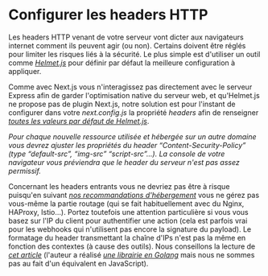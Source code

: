 # Configurer les headers HTTP

Les headers HTTP venant de votre serveur vont dicter aux navigateurs internet comment ils peuvent agir (ou non). Certains doivent être réglés pour limiter les risques liés à la sécurité. Le plus simple est d'utiliser un outil comme [_Helmet.js_](https://github.com/helmetjs/helmet) pour définir par défaut la meilleure configuration à appliquer.

Comme avec Next.js vous n'interagissez pas directement avec le serveur Express afin de garder l'optimisation native du serveur web, et qu'Helmet.js ne propose pas de plugin Next.js, notre solution est pour l'instant de configurer dans votre _next.config.js_ la propriété _headers_ afin de renseigner [_toutes les valeurs par défaut de Helmet.js_](https://github.com/helmetjs/helmet#reference).

_Pour chaque nouvelle ressource utilisée et hébergée sur un autre domaine vous devrez ajuster les propriétés du header “Content-Security-Policy” (type “default-src”, “img-src” “script-src”...). La console de votre navigateur vous préviendra que le header du serveur n'est pas assez permissif._

Concernant les headers entrants vous ne devriez pas être à risque puisqu'en suivant [_nos recommandations d'hébergement_](#un-hébergeur-simple-et-souverain) vous ne gérez pas vous-même la partie routage (qui se fait habituellement avec du Nginx, HAProxy, Istio…). Portez toutefois une attention particulière si vous vous basez sur l'IP du client pour authentifier une action (cela est parfois vrai pour les webhooks qui n'utilisent pas encore la signature du payload). Le formatage du header transmettant la chaîne d'IPs n'est pas la même en fonction des contextes (à cause des outils). Nous conseillons la lecture de [_cet article_](https://adam-p.ca/blog/2022/03/x-forwarded-for/) (l'auteur a réalisé [_une librairie en Golang_](https://github.com/realclientip/realclientip-go) mais nous ne sommes pas au fait d'un équivalent en JavaScript).
